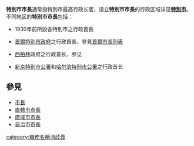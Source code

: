 '''特別市市長'''通常指特別市最高行政长官，设立'''特別市市長'''的行政区域详见'''[[特別市|特別市]]'''。不同地区的'''特別市市長'''包括：

* {{flag|中華民國}}1930年前所設各特別市之行政首長
* {{flag|大韓民國}}[[首爾特別市政府|首爾特別市政府]]之行政首長，參見[[首爾市長列表|首爾市長列表]]
* {{flag|德国|name=德意志联邦共和国}}[[西柏林|西柏林]]政府之行政首长，参见{{Link-en|柏林市长|Governing Mayor of Berlin}}
* {{flag|满洲国}}[[新京特别市公署|新京特别市公署]]和[[哈尔滨特别市公署|哈尔滨特别市公署]]之行政首长

== 參見 ==
* [[市長|市長]]
* [[直轄市市長|直轄市市長]]
* [[廣域市市長|廣域市市長]]
* [[自治市市長|自治市市長]]

{{disambig|cat=五字消歧義}}
[[category:職務名稱消歧義|category:職務名稱消歧義]]